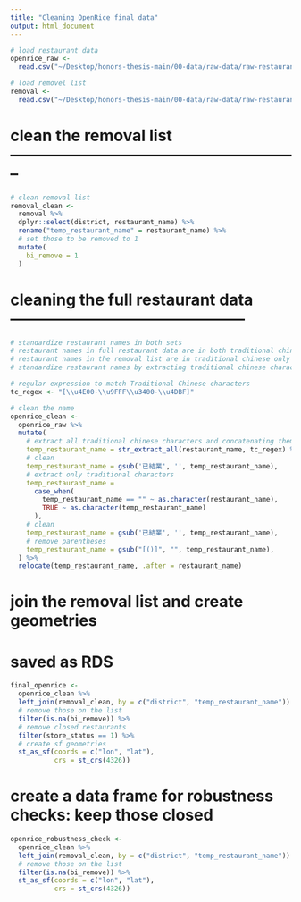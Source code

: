 ```yaml
---
title: "Cleaning OpenRice final data"
output: html_document
---
```


```r
# load restaurant data
openrice_raw <- 
  read.csv("~/Desktop/honors-thesis-main/00-data/raw-data/raw-restaurant-data/openrice_final_raw.csv")

# load removel list
removal <-
  read.csv("~/Desktop/honors-thesis-main/00-data/raw-data/raw-restaurant-data/openrice_removal.csv") 
```


# clean the removal list--------------------------------------------------------

```r
# clean removal list
removal_clean <-
  removal %>%
  dplyr::select(district, restaurant_name) %>%
  rename("temp_restaurant_name" = restaurant_name) %>%
  # set those to be removed to 1 
  mutate(
    bi_remove = 1
  )
```

# cleaning the full restaurant data---------------------------------------------

```r
# standardize restaurant names in both sets
# restaurant names in full restaurant data are in both traditional chinese and english 
# restaurant names in the removal list are in traditional chinese only
# standardize restaurant names by extracting traditional chinese characters only

# regular expression to match Traditional Chinese characters
tc_regex <- "[\\u4E00-\\u9FFF\\u3400-\\u4DBF]"

# clean the name
openrice_clean <-
  openrice_raw %>%
  mutate(
    # extract all traditional chinese characters and concatenating them
    temp_restaurant_name = str_extract_all(restaurant_name, tc_regex) %>% lapply(paste, collapse = "") %>% unlist(),
    # clean
    temp_restaurant_name = gsub('已結業', '', temp_restaurant_name),
    # extract only traditional characters
    temp_restaurant_name =
      case_when(
        temp_restaurant_name == "" ~ as.character(restaurant_name),
        TRUE ~ as.character(temp_restaurant_name)
      ),
    # clean
    temp_restaurant_name = gsub('已結業', '', temp_restaurant_name),
    # remove parentheses 
    temp_restaurant_name = gsub("[()]", "", temp_restaurant_name),
  ) %>%
  relocate(temp_restaurant_name, .after = restaurant_name)
```


# join the removal list and create geometries
# saved as RDS
```r
final_openrice <-
  openrice_clean %>%
  left_join(removal_clean, by = c("district", "temp_restaurant_name")) %>%
  # remove those on the list
  filter(is.na(bi_remove)) %>%
  # remove closed restaurants
  filter(store_status == 1) %>%
  # create sf geometries
  st_as_sf(coords = c("lon", "lat"),
           crs = st_crs(4326))
```


# create a data frame for robustness checks: keep those closed

```r
openrice_robustness_check <-
  openrice_clean %>%
  left_join(removal_clean, by = c("district", "temp_restaurant_name")) %>%
  # remove those on the list
  filter(is.na(bi_remove)) %>%
  st_as_sf(coords = c("lon", "lat"),
           crs = st_crs(4326))
```



